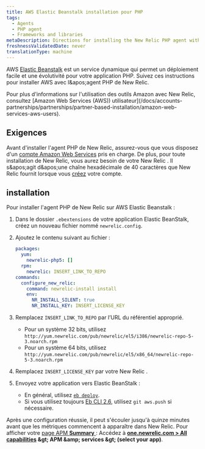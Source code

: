```yaml
---
title: AWS Elastic Beanstalk installation pour PHP
tags:
  - Agents
  - PHP agent
  - Frameworks and libraries
metaDescription: Directions for installing the New Relic PHP agent with Elastic Beanstalk.
freshnessValidatedDate: never
translationType: machine
---
```


AWS [Elastic Beanstalk](https://aws.amazon.com/elasticbeanstalk) est un service dynamique qui permet un déploiement facile et une évolutivité pour votre application PHP. Suivez ces instructions pour installer AWS avec l&amp;apos;agent PHP de New Relic.

<Callout variant="tip">
  Pour plus d&apos;informations sur l&apos;utilisation des outils Amazon avec New Relic, consultez [Amazon Web Services (AWS)) utilisateur](/docs/accounts-partnerships/partnerships/partner-based-installation/amazon-web-services-aws-users).
</Callout>

## Exigences

Avant d&apos;installer l&apos;agent PHP de New Relic, assurez-vous que vous disposez d&apos;un [compte Amazon Web Services](http://aws.amazon.com/elasticbeanstalk/ "Le lien s'ouvre dans une nouvelle fenêtre") pris en charge. De plus, pour toute installation de New Relic, vous aurez besoin de votre New Relic <InlinePopover type="licenseKey" />. Il s&amp;apos;agit d&amp;apos;une chaîne hexadécimale de 40 caractères que New Relic fournit lorsque vous [créez](http://newrelic.com/signup "Le lien s'ouvre dans une nouvelle fenêtre") votre compte.

## installation

Pour installer l&apos;agent PHP de New Relic sur AWS Elastic Beanstalk :

1. Dans le dossier `.ebextensions` de votre application Elastic BeanStalk, créez un nouveau fichier nommé `newrelic.config`.

2. Ajoutez le contenu suivant au fichier :

   ```yml
   packages:
     yum:
       newrelic-php5: []
     rpm:
       newrelic: INSERT_LINK_TO_REPO
   commands:
     configure_new_relic:
       command: newrelic-install install
       env:
         NR_INSTALL_SILENT: true
         NR_INSTALL_KEY: INSERT_LICENSE_KEY
   ```

3. Remplacez `INSERT_LINK_TO_REPO` par l’URL du référentiel approprié.

   * Pour un système 32 bits, utilisez `http://yum.newrelic.com/pub/newrelic/el5/i386/newrelic-repo-5-3.noarch.rpm`
   * Pour un système 64 bits, utilisez `http://yum.newrelic.com/pub/newrelic/el5/x86_64/newrelic-repo-5-3.noarch.rpm`

4. Remplacez `INSERT_LICENSE_KEY` par votre New Relic <InlinePopover type="licenseKey" />.

5. Envoyez votre application vers Elastic BeanStalk :

   * En général, utilisez [`eb deploy`](http://docs.aws.amazon.com/elasticbeanstalk/latest/dg/eb3-deploy.html).
   * Si vous utilisez toujours [Eb CLI 2.6](http://docs.aws.amazon.com/elasticbeanstalk/latest/dg/eb-cli.html), utilisez `git aws.push` si nécessaire.

Après une configuration réussie, il peut s&apos;écouler jusqu&apos;à quinze minutes avant que les métriques commencent à apparaître dans New Relic. Pour afficher votre [page APM <DNT>**Summary**</DNT> ](/docs/apm/applications-menu/monitoring/applications-overview-dashboard): Accédez à <DNT>**[one.newrelic.com &gt; All capabilities](https://one.newrelic.com/all-capabilities) &amp;gt; APM &amp;amp; services &amp;gt; (select your app)**</DNT>.